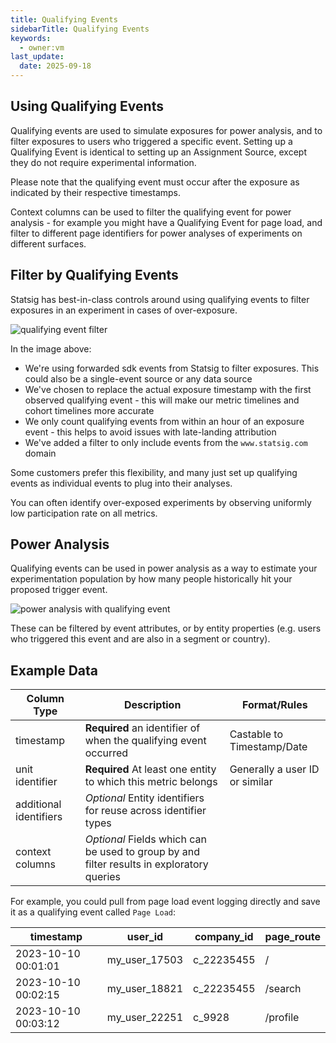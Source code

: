 ```yaml
---
title: Qualifying Events
sidebarTitle: Qualifying Events
keywords:
  - owner:vm
last_update:
  date: 2025-09-18
---
```


## Using Qualifying Events

Qualifying events are used to simulate exposures for power analysis, and to filter exposures to users who triggered a specific event. Setting up a Qualifying Event is identical to setting up an Assignment Source, except they do not require experimental information.

<Info>
Please note that the qualifying event must occur after the exposure as indicated by their respective timestamps.
</Info>

Context columns can be used to filter the qualifying event for power analysis - for example you might have a Qualifying Event for page load, and filter to different page identifiers for power analyses of experiments on different surfaces.

## Filter by Qualifying Events

Statsig has best-in-class controls around using qualifying events to filter exposures in an experiment in cases of over-exposure.

![qualifying event filter](/images/whn/qe_filter.png)

In the image above:

- We're using forwarded sdk events from Statsig to filter exposures. This could also be a single-event source or any data source
- We've chosen to replace the actual exposure timestamp with the first observed qualifying event - this will make our metric timelines and cohort timelines more accurate
- We only count qualifying events from within an hour of an exposure event - this helps to avoid issues with late-landing attribution
- We've added a filter to only include events from the `www.statsig.com` domain

Some customers prefer this flexibility, and many just set up qualifying events as individual events to plug into their analyses.

You can often identify over-exposed experiments by observing uniformly low participation rate on all metrics.

## Power Analysis

Qualifying events can be used in power analysis as a way to estimate your experimentation population by how many people historically hit your proposed trigger event.

![power analysis with qualifying event](/images/whn/pac_qe.png)

These can be filtered by event attributes, or by entity properties (e.g. users who triggered this event and are also in a segment or country).

## Example Data

| Column Type            | Description                                                                               | Format/Rules                   |
| ---------------------- | ----------------------------------------------------------------------------------------- | ------------------------------ |
| timestamp              | **Required** an identifier of when the qualifying event occurred                          | Castable to Timestamp/Date     |
| unit identifier        | **Required** At least one entity to which this metric belongs                             | Generally a user ID or similar |
| additional identifiers | _Optional_ Entity identifiers for reuse across identifier types                           |                                |
| context columns        | _Optional_ Fields which can be used to group by and filter results in exploratory queries |                                |

For example, you could pull from page load event logging directly and save it as a qualifying event called `Page Load`:

| timestamp           | user_id       | company_id | page_route |
| ------------------- | ------------- | ---------- | ---------- |
| 2023-10-10 00:01:01 | my_user_17503 | c_22235455 | /          |
| 2023-10-10 00:02:15 | my_user_18821 | c_22235455 | /search    |
| 2023-10-10 00:03:12 | my_user_22251 | c_9928     | /profile   |
